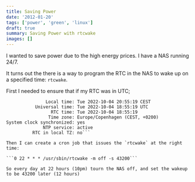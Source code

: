 ```yaml
---
title: Saving Power
date: '2012-01-20'
tags: ['power', 'green', 'linux']
draft: true
summary: Saving Power with rtcwake
images: []
---
```


I wanted to save power due to the high energy prices. I have a NAS running 24/7.

It turns out the there is a way to program the RTC in the NAS to wake up on a specified time: `rtcwake`.

First I needed to ensure that if my RTC was in UTC;

```➜  ~ timedatectl
               Local time: Tue 2022-10-04 20:55:19 CEST
           Universal time: Tue 2022-10-04 18:55:19 UTC
                 RTC time: Tue 2022-10-04 18:55:19
                Time zone: Europe/Copenhagen (CEST, +0200)
System clock synchronized: yes
              NTP service: active
          RTC in local TZ: no```

Then I can create a cron job that issues the `rtcwake` at the right time:

```0 22 * * * /usr/sbin/rtcwake -m off -s 43200```

So every day at 22 hours (10pm) tourn the NAS off, and set the wakeup to be 43200 later (12 hours)
